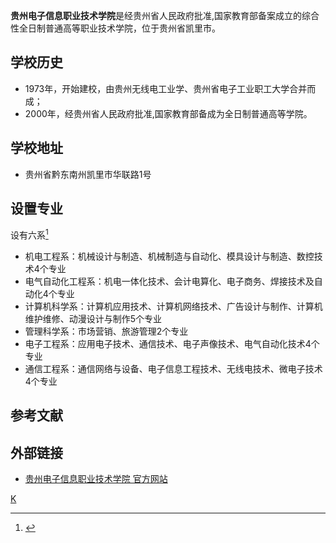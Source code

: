 
{{高校
|名称    =贵州电子信息职业技术学院
|外文名  = 
|图像    =
|图像说明=
|校训    =求知思进、厚德载物
|建校    =1973年5月
|闭校    =
|校庆日  =1973年5月
|类型    = 全日制公办普通高等专科学院
|校长    =  
|院长    = 殷海春 
|书记    = 邱兴萍 
|教师    = 430人
|职工    = 497人
|学生    = 9500人
|总部    ={{CHN}}[[贵州省|贵州省]][[黔东南州|黔东南州]][[凯里市|凯里市]]
|校园环境=
|面积    = 400亩 
|代表色  =
|隶属    = 贵州省教育厅
|邮编    =  
|电话    =  
|网站    = http://www.gzeic.com/
|标志    =
|国标代码    = 123364
}}
'''贵州电子信息职业技术学院'''是经贵州省人民政府批准,国家教育部备案成立的综合性全日制普通高等职业技术学院，位于贵州省凯里市。

==学校历史==
*1973年，开始建校，由贵州无线电工业学、贵州省电子工业职工大学合并而成；
*2000年，经贵州省人民政府批准,国家教育部备成为全日制普通高等学院。

==学校地址==
*贵州省黔东南州凯里市华联路1号

==设置专业==
设有六系<ref>{{Cite web |url=http://www.gaokao.com/e/20090618/4b8bcb5d2badf.shtml |title=贵州电子信息职业技术学院专业介绍 |access-date=2014-05-18 |archive-date=2019-08-23 |archive-url=https://web.archive.org/web/20190823061248/http://www.gaokao.com/e/20090618/4b8bcb5d2badf.shtml |dead-url=no }}</ref>
*机电工程系：机械设计与制造、机械制造与自动化、模具设计与制造、数控技术4个专业
*电气自动化工程系：机电一体化技术、会计电算化、电子商务、焊接技术及自动化4个专业
*计算机科学系：计算机应用技术、计算机网络技术、广告设计与制作、计算机维护维修、动漫设计与制作5个专业
*管理科学系：市场营销、旅游管理2个专业
*电子工程系：应用电子技术、通信技术、电子声像技术、电气自动化技术4个专业
*通信工程系：通信网络与设备、电子信息工程技术、无线电技术、微电子技术4个专业
 
== 参考文献 ==
{{reflist}}

== 外部链接 ==
*[https://web.archive.org/web/20140702201521/http://www.gzeic.com/ 贵州电子信息职业技术学院 官方网站]

{{贵州省高等学校}}
{{大学小作品}}

[[Category:贵州高等院校|K]]